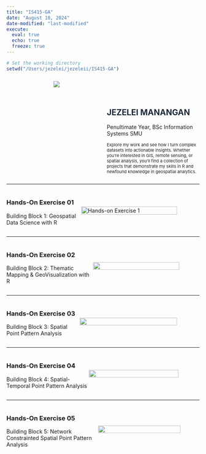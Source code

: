 ```yaml
---
title: "IS415-GA"
date: "August 18, 2024"
date-modified: "last-modified"
execute: 
  eval: true
  echo: true
  freeze: true
---
```


```r
# Set the working directory
setwd("/Users/jezelei/jezeleii/IS415-GA")
```

```{=html}
<section style="display: flex; justify-content: space-between; width:100%;">
  <!-- Column 1 -->
  <div style="flex: 1; text-align: center; padding: 10px; margin:0;">
    <img src="headerImages/cover.png"style="max-width: 100%; height: auto;"/>
  </div>
  
  <!-- Column 2 -->
  <div style="flex: 1; text-align: left; padding-top: 50px ;">
    <h1 style="font-weight: bold; color: #1E2A39;">JEZELEI MANANGAN</h1>
    <p>Penultimate Year, BSc Information Systems SMU</p>
    <p style="max-width: 600px; font-size:11px">
      Explore my work and see how I turn complex datasets into actionable insights. Whether you’re interested in GIS, remote sensing, or spatial analysis, you’ll find a collection of projects that demonstrate my skills in R and newfound knowledge in geospatial analytics.
    </p>
  </div>
</section>
```
<hr/>

::: {style="display:flex; align-items:center;"}
<div>

<h3>Hands-On \n Exercise 01</h3>

<p>Building Block 1: Geospatial Data Science with R</p>

</div>

::: {style="width: 100%"}
`<a href="`{=html}https://is415-ga-jezelei.netlify.app/hands-on_exercise/hands-on_ex01/hands-on_ex01`">`{=html}

![](headerImages/Hands-on_Ex01_Header.png){alt="Hands-on Exercise 1" style="max-  display: block; margin-left:0;" fig-align="center" width="90%"}

</a>
:::
:::

<hr/>

::: {style="display:flex; align-items:center;"}
<div>

<h3>Hands-On \n Exercise 02</h3>

<p>Building Block 2: Thematic Mapping & GeoVisualization with R</p>

</div>

::: {style="width: 100%"}
`<a href="`{=html}https://is415-ga-jezelei.netlify.app/hands-on_exercise/hands-on_ex02/hands-on_ex02`">`{=html}

![](headerImages/Hands-on_Ex02_Header.png){style="max-  display: block; margin-left:0;" fig-align="center" width="90%"}

</a>
:::
:::

<hr/>

::: {style="display:flex; align-items:center;"}
<div>

<h3>Hands-On \n Exercise 03</h3>

<p>Building Block 3: Spatial Point Pattern Analysis</p>

</div>

::: {style="width: 100%"}
`<a href="`{=html}https://is415-ga-jezelei.netlify.app/hands-on_exercise/hands-on_ex03/hands-on_ex03`">`{=html}

![](headerImages/Hands-on_Ex03_Header.png){fig-align="right" width="90%"}

</a>
:::
:::

<hr/>

::: {style="display:flex; align-items:center;"}
<div>

<h3>Hands-On \n Exercise 04</h3>

<p>Building Block 4: Spatial-Temporal Point Pattern Analysis</p>

</div>

::: {style="width: 100%"}
`<a href="`{=html}https://is415-ga-jezelei.netlify.app/In-Class_Exercise/InClassEx04/InClassEx04.html`">`{=html}

![](images/Hands-on_Ex04_Header.png){fig-align="right" width="90%"}

</a>
:::
:::

<hr/>

::: {style="display:flex; align-items:center;"}
<div>

<h3>Hands-On \n Exercise 05</h3>

<p>Building Block 5: Network Constrainted Spatial Point Pattern Analysis</p>

</div>

::: {style="width: 100%"}
`<a href="`{=html}https://is415-ga-jezelei.netlify.app/hands-on_exercise/hands-on_ex05/hands-on_ex05`">`{=html}

![](images/clipboard-2731376911.png){fig-align="right" width="90%"}

</a>
:::
:::
